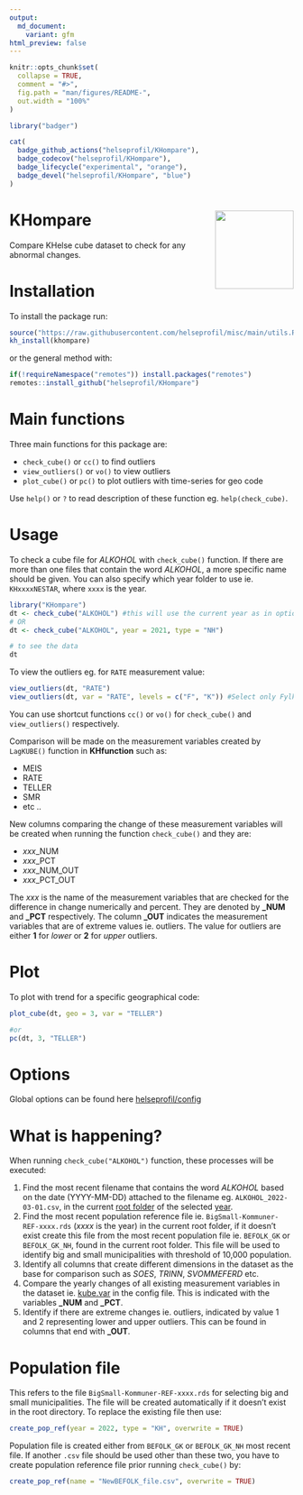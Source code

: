 ```yaml
---
output:
  md_document:
    variant: gfm
html_preview: false
---
```


```r
knitr::opts_chunk$set(
  collapse = TRUE,
  comment = "#>",
  fig.path = "man/figures/README-",
  out.width = "100%"
)
``` 

```r
library("badger")
```

```r
cat(
  badge_github_actions("helseprofil/KHompare"),
  badge_codecov("helseprofil/KHompare"),
  badge_lifecycle("experimental", "orange"),
  badge_devel("helseprofil/KHompare", "blue")
)
```

# KHompare <img src="man/figures/logo.png" align="right" height="139" />

Compare KHelse cube dataset to check for any abnormal changes.

# Installation

To install the package run:

```r
source("https://raw.githubusercontent.com/helseprofil/misc/main/utils.R")
kh_install(khompare)
```

or the general method with:

```r
if(!requireNamespace("remotes")) install.packages("remotes")
remotes::install_github("helseprofil/KHompare")
```

# Main functions

Three main functions for this package are:

- `check_cube()` or `cc()` to find outliers
- `view_outliers()` or `vo()` to view outliers
- `plot_cube()` or `pc()` to plot outliers with time-series for geo code 

Use `help()` or `?` to read description of these function eg. `help(check_cube)`.

# Usage 

To check a cube file for *ALKOHOL* with `check_cube()` function. If there are
more than one files that contain the word *ALKOHOL*, a more specific name should
be given. You can also specify which year folder to use ie. `KHxxxxNESTAR`,
where `xxxx` is the year.

```r
library("KHompare")
dt <- check_cube("ALKOHOL") #this will use the current year as in options("kh.year")
# OR
dt <- check_cube("ALKOHOL", year = 2021, type = "NH")

# to see the data
dt
```

To view the outliers eg. for `RATE` measurement value:

```r
view_outliers(dt, "RATE")
view_outliers(dt, var = "RATE", levels = c("F", "K")) #Select only Fylke and big Kommune
```

You can use shortcut functions `cc()` or `vo()` for `check_cube()` and
`view_outliers()` respectively.

Comparison will be made on the measurement variables created by `LagKUBE()`
function in **KHfunction** such as:

- MEIS
- RATE
- TELLER
- SMR
- etc ..

New columns comparing the change of these measurement variables will be created
when running the function `check_cube()` and they are:

- *xxx*_NUM
- *xxx*_PCT
- *xxx*_NUM_OUT
- *xxx*_PCT_OUT

The *xxx* is the name of the measurement variables that are checked for the
difference in change numerically and percent. They are denoted by **\_NUM** and
**\_PCT** respectively. The column **\_OUT** indicates the measurement variables
that are of extreme values ie. outliers. The value for outliers are either **1**
for *lower* or **2** for *upper* outliers.

# Plot 

To plot with trend for a specific geographical code:

```r
plot_cube(dt, geo = 3, var = "TELLER")

#or
pc(dt, 3, "TELLER")

```


# Options

Global options can be found here [helseprofil/config](https://github.com/helseprofil/config/blob/main/config-khompare.yml)

# What is happening?

When running `check_cube("ALKOHOL")` function, these processes will be executed:

1. Find the most recent filename that contains the word *ALKOHOL* based on the
   date (YYYY-MM-DD) attached to the filename eg. `ALKOHOL_2022-03-01.csv`, in
   the current [root
   folder](https://github.com/helseprofil/config/blob/main/config-khompare.yml#L12)
   of the selected
   [year](https://github.com/helseprofil/config/blob/main/config-khompare.yml#L3).
2. Find the most recent population reference file ie.
   `BigSmall-Kommuner-REF-xxxx.rds` (*xxxx* is the year) in the current root
   folder, if it doesn't exist create this file from the most recent population
   file ie. `BEFOLK_GK` or `BEFOLK_GK_NH`, found in the current root folder.
   This file will be used to identify big and small municipalities with
   threshold of 10,000 population.
3. Identify all columns that create different dimensions in the dataset as the
   base for comparison such as *SOES*, *TRINN*, *SVOMMEFERD* etc.
4. Compare the yearly changes of all existing measurement variables in the
   dataset ie.
   [kube.var](https://github.com/helseprofil/config/blob/main/config-khompare.yml#L23)
   in the config file. This is indicated with the variables **\_NUM** and
   **\_PCT**.
5. Identify if there are extreme changes ie. outliers, indicated by value 1 and
   2 representing lower and upper outliers. This can be found in columns that
   end with **\_OUT**. 

# Population file 

This refers to the file `BigSmall-Kommuner-REF-xxxx.rds` for selecting big and
small municipalities. The file will be created automatically if it doesn't exist
in the root directory. To replace the existing file then use:

```r
create_pop_ref(year = 2022, type = "KH", overwrite = TRUE)
```

Population file is created either from `BEFOLK_GK` or `BEFOLK_GK_NH` most recent
file. If another `.csv` file should be used other than these two, you have to
create population reference file prior running `check_cube()` by:

```r
create_pop_ref(name = "NewBEFOLK_file.csv", overwrite = TRUE)
```
